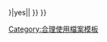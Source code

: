 {{imbox
| type       = license
| image      = [[File:NotCommons-emblem-copyrighted.svg|64px|Copyrighted]]
| imageright = 
| text       = 
此'''-{zh-tw:視訊;zh-cn:视频;}-樣本'''（video sample）源自一首受[[Wikipedia:版權|版權]]保護的-{zh-tw:視訊;zh-cn:视频;}-。-{zh-tw:上載;zh-cn:上传;}-此-{zh-tw:視訊;zh-cn:视频;}-樣本的[[Wikipedia:維基人|維基人]]相信，可以根據[[美國版權法]]或當地版權法的「'''[[合理使用]]'''」（fair use）原則，把此-{zh-tw:檔案;zh-cn:文件;}--{zh-tw:上載;zh-cn:上传;}-至儲存於美國[[伺服器]]、由非牟利的[[維基媒體基金會]]營運的[[中文維基百科]]。有鑑於本-{zh-tw:視訊;zh-cn:视频;}-樣本：
*只用作[[電視節目]]的注釋／描述；
*一個條目最多一個
*只用於所屬[[電視節目]]類型的[[條目]]（詳見[[special:鏈入頁面/{{FULLPAGENAME}}|链入页面]]）；
*[[位元率|-{zh-tw:位元率;zh-cn:比特率;}-]]低，而且時間不長於30[[秒]]，和原版的-{zh-tw:視訊;zh-cn:视频;}-品質相差甚遠；
*沒有其他源自相同-{zh-tw:視訊;zh-cn:视频;}-樣本存在於本維基百科；
*暫未有可取代的[[自由內容]]供使用。
-{zh-tw:上載;zh-cn:上传;}-此-{zh-tw:視訊;zh-cn:视频;}-樣本的維基人或會提供更詳細的版權描術資料。在維基百科或其他場合，以其他原因使用本圖，均可能構成[[盜版|侵犯版權]]。詳細請見[[Wikipedia:合理使用]]。如果你是原曲的版權持有人，認為此-{zh-tw:視訊;zh-cn:视频;}-樣本不符合[[合理使用]]用則，可以到[[Wikipedia:頁面存廢討論/疑似侵權]]報告並仔細描述狀況。
|below={{#ifeq:{{{image_has_rationale|{{{image has rationale}}}}}}|yes|{{file other|[[Category:合理使用理據檢查完成影像]]}}|{{Uploader information|additional notes=
# 此標籤應僅用於視頻提取。
}} }}
}}
</div>
</div>
<noinclude>
[[Category:合理使用檔案模板]]
</noinclude>